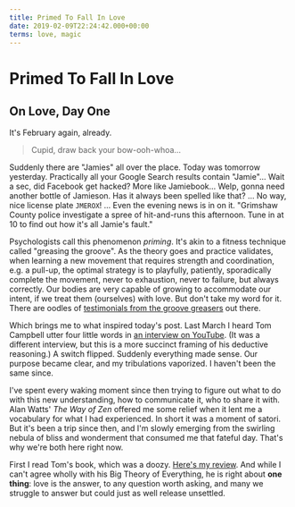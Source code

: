 ```yaml
---
title: Primed To Fall In Love
date: 2019-02-09T22:24:42.000+00:00
terms: love, magic
---
```


# Primed To Fall In Love

## On Love, Day One

It's February again, already.

> Cupid, draw back your bow-ooh-whoa…

Suddenly there are "Jamies" all over the place. Today was tomorrow yesterday. Practically all your Google Search results contain "Jamie"... Wait a sec, did Facebook get hacked? More like Jamiebook... Welp, gonna need another bottle of Jamieson. Has it always been spelled like that? ... No way, nice license plate `JMEROX`! ... Even the evening news is in on it. "Grimshaw County police investigate a spree of hit-and-runs this afternoon. Tune in at 10 to find out how it's all Jamie's fault."

Psychologists call this phenomenon _priming_. It's akin to a fitness technique called "greasing the groove". As the theory goes and practice validates, when learning a new movement that requires strength and coordination, e.g. a pull-up, the optimal strategy is to playfully, patiently, sporadically complete the movement, never to exhaustion, never to failure, but always correctly. Our bodies are very capable of growing to accommodate our intent, if we treat them (ourselves) with love. But don't take my word for it. There are oodles of [testimonials from the groove greasers](https://www.reddit.com/r/bodyweightfitness/comments/9zrpga/grease_the_groove_is_truly_a_miracle/) out there.

Which brings me to what inspired today's post. Last March I heard Tom Campbell utter four little words in [an interview on YouTube](https://youtu.be/U5_z4C6LNKw?t=702). (It was a different interview, but this is a more succinct framing of his deductive reasoning.) A switch flipped. Suddenly everything made sense. Our purpose became clear, and my tribulations vaporized. I haven't been the same since.

I've spent every waking moment since then trying to figure out what to do with this new understanding, how to communicate it, who to share it with. Alan Watts' _The Way of Zen_ offered me some relief when it lent me a vocabulary for what I had experienced. In short it was a moment of satori. But it's been a trip since then, and I'm slowly emerging from the swirling nebula of bliss and wonderment that consumed me that fateful day. That's why we're both here right now.

First I read Tom's book, which was a doozy. [Here's my review](https://www.goodreads.com/review/show/2316010950). And while I can't agree wholly with his Big Theory of Everything, he is right about **one thing**: love is the answer, to any question worth asking, and many we struggle to answer but could just as well release unsettled.
